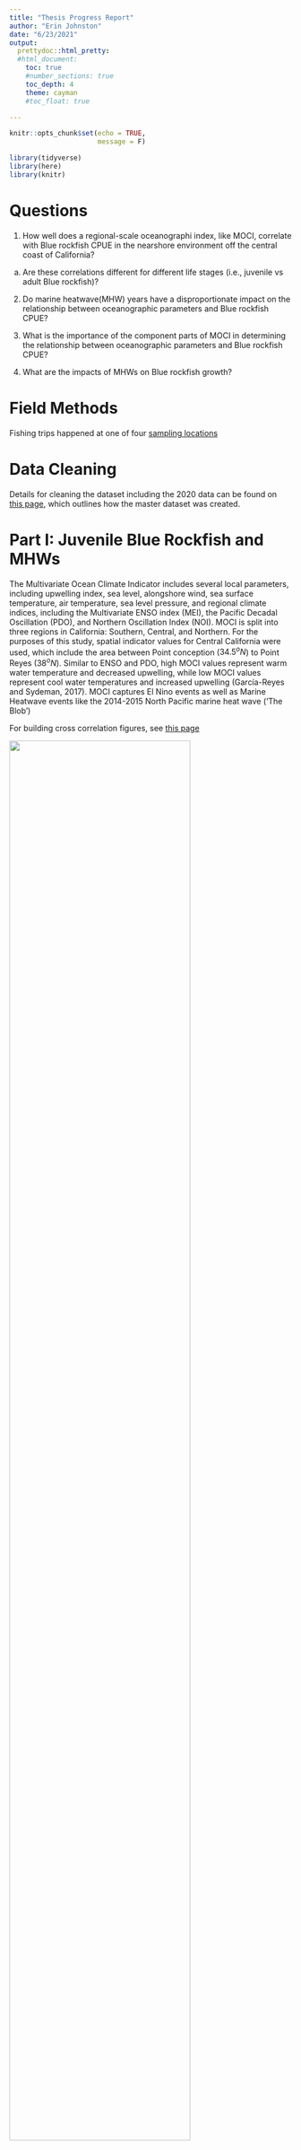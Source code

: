```yaml
---
title: "Thesis Progress Report"
author: "Erin Johnston"
date: "6/23/2021"
output: 
  prettydoc::html_pretty:
  #html_document:
    toc: true
    #number_sections: true
    toc_depth: 4
    theme: cayman
    #toc_float: true

---
```


```r
knitr::opts_chunk$set(echo = TRUE,
                      message = F)
```

```r

library(tidyverse)
library(here)
library(knitr)

```

# Questions

1. How well does a regional-scale oceanographi index, like MOCI, correlate with Blue rockfish CPUE in the nearshore environment off the central coast of California?
  a. Are these correlations different for different life stages (i.e., juvenile vs adult Blue rockfish)?

2. Do marine heatwave(MHW) years have a disproportionate impact on the relationship between oceanographic parameters and Blue rockfish CPUE?

3. What is the importance of the component parts of MOCI in determining the relationship between oceanographic parameters and Blue rockfish CPUE?

4. What are the impacts of MHWs on Blue rockfish growth?

# Field Methods

Fishing trips happened at one of four [sampling locations](https://erinmarjo.github.io/CCFRP/20_VIS_interactive-widget-maps.html)


# Data Cleaning

Details for cleaning the dataset including the 2020 data can be found on [this page](https://erinmarjo.github.io/CCFRP/30_full_master_df_creation.html), which outlines how the master dataset was created.

# Part I: Juvenile Blue Rockfish and MHWs

The Multivariate Ocean Climate Indicator includes several local parameters, including upwelling index, sea level, alongshore wind, sea surface temperature, air temperature, sea level pressure, and regional climate indices, including the Multivariate ENSO index (MEI), the Pacific Decadal Oscillation (PDO), and Northern Oscillation Index (NOI). MOCI is split into three regions in California: Southern, Central, and Northern. For the purposes of this study, spatial indicator values for Central California were used, which include the area between Point conception ($34.5^oN$) to Point Reyes ($38^oN$). Similar to ENSO and PDO, high MOCI values represent warm water temperature and decreased upwelling, while low MOCI values represent cool water temperatures and increased upwelling (García-Reyes and Sydeman, 2017). MOCI captures El Nino events as well as Marine Heatwave events like the 2014-2015 North Pacific marine heat wave ('The Blob')


For building cross correlation figures, see [this page](https://erinmarjo.github.io/CCFRP/31_blue_cross_corr_2020.html)

![](/Users/erinj/Documents/Thesis/Figures/Lag/2021/2021-07-04_juv_blue_cross_corr.png){width=80%}

![](/Users/erinj/Documents/Thesis/Figures/Lag/2021/2021-07-04_juv_blue_top_corr.png){width=80%}

```r

topjuv <- read_csv(here("Data", "2021-07-04_top_juv_dataframe.csv"))

kable(topjuv, caption = "Top Correlations: Juvenile Blue Rockfish")


```

# Part II: Adult Blue Rockfish and MHWs

![](/Users/erinj/Documents/Thesis/Figures/Lag/2021/2021-07-04_adult_blue_cross_corr.png){width=80%}

![](/Users/erinj/Documents/Thesis/Figures/Lag/2021/2021-07-04_adult_blue_top_corr.png){width=80%}

```r

topadult <- read_csv(here("Data", "2021-07-04_top_adult_dataframe.csv"))
kable(topadult, caption = "Top Correlations: Adult Blue Rockfish")


```


# Part III: Importance of MHW Years

If marine heatwave years have a disproportionately important impact on the correlation between CPUE and MOCI for juvenile blue rockfish, excluding those year will lower the correlation.

![](/Users/erinj/Documents/Thesis/Figures/Lag/2021/2021-07-04_no_mhw.png){width=80%}


To ensure that these correlations were not lower simply because data were missing, three other years were excluded from cross correlation.

![](/Users/erinj/Documents/Thesis/Figures/Lag/2021/2021-07-04_no7_9.png){width=80%}

Multiple sets of years were excluded. For full representation, click [here](https://erinmarjo.github.io/CCFRP/28_DATA_year_exclusion.html)

# Part IV: Importance of Component Parts of MOCI

Of the regional climate indices included in the MOCI calculation, PDO is often used as a predictor of biology. The Pacific Decadal Oscillation is an index that measures variability in sea surface temperature and has been described as a long-lived El Nino-like pattern (Mantua and Hare, 2001). There may be one or more parameters of MOCI that drive the correlation between environmental variability in rockfish CPUE. To test this, I will calculate cross correlations between PDO values and Blue rockfish CPUE. The prediction being that if PDO is the main driver of the relationship between environmental variability and rockfish CPUE, the magnitude of the correlation will be higher. I predict that the single value of MOCI will be a stronger predictor of biology than any one parameter alone, though there may be some parameters (like PDO) that are more relevant than others. I predict PDO may be driving the relationship to some extent, so we will see the same lags as with MOCI (~2 years summer for juveniles; ~ 1-2 years for adult) with similarly high correlations. There will also be more variability in adult correlations than in juvenile correlations. I will not test each component part of MOCI, but rather the drivers that have been shown to be strong predictors of biology.

The monthly PDO index used for this correlation is the NOAA NCEI reconstruction of anomalous sea surface temperatures from [ERSST Version 5](https://www.ncdc.noaa.gov/data-access/marineocean-data/extended-reconstructed-sea-surface-temperature-ersst-v5) and can be found at https://www.ncdc.noaa.gov/teleconnections/pdo/. Full code for correlations between CPUE and PDO can be found [here](https://erinmarjo.github.io/CCFRP/32_pdo_blue_cross_corr.html)


## Juvenile Blue Rockfish and PDO

![](/Users/erinj/Documents/Thesis/Figures/Lag/2021/2021-07-05_juv_blue_corr_pdo.png){width=80%}

```r

topjuv_pdo_table <- read_csv(here("Data", "2021-07-05_juv_pdo_topcorr_table.csv"))

kable(topjuv_pdo_table, caption = "Top Correlations: Juvenile Blue Rockfish - PDO")


```


## Adult Blue Rockfish and PDO

![](/Users/erinj/Documents/Thesis/Figures/Lag/2021/2021-07-05_adult_blue_corr_pdo.png){width=80%}

```r

topadult_pdo_table <- read_csv(here("Data", "2021-07-05_adult_pdo_topcorr_table.csv"))

kable(topadult_pdo_table, caption = "Top Correlations: Adult Blue Rockfish - PDO")


```

# Part V: Impacts of MHW on Blue Rockfish Growth




# References

García-Reyes, M., & Sydeman, W. J. (2017). California Multivariate Ocean Climate Indicator (MOCI) and marine ecosystem dynamics. *Ecological Indicators*, 9.

Mantua, N. J., & Hare, S. R. (2002). The Pacific Decadal Oscillation. *Journal of Oceanography*, 58, 35–44.


```r
# Run this in console: rmarkdown::render(input = here("Code", "27_thesis_progress_report.Rmd"), output_dir = here("docs"))

```

